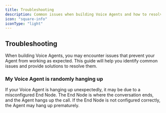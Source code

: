 ```yaml
---
title: Troubleshooting
description: Common issues when building Voice Agents and how to resolve them
icon: "square-info"
iconType: "light"
---
```


## Troubleshooting

When building Voice Agents, you may encounter issues that prevent your Agent from working as expected. This guide will help you identify common issues and provide solutions to resolve them.

### My Voice Agent is randomly hanging up

If your Voice Agent is hanging up unexpectedly, it may be due to a misconfigured End Node. The End Node is where the conversation ends, and the Agent hangs up the call. If the End Node is not configured correctly, the Agent may hang up prematurely.
